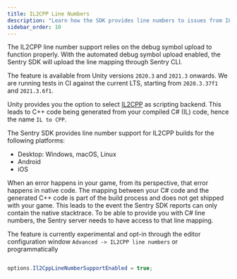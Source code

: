 ```yaml
---
title: IL2CPP Line Numbers
description: "Learn how the SDK provides line numbers to issues from IL2CPP builds."
sidebar_order: 10
---
```


<Note>

The IL2CPP line number support relies on the debug symbol upload to function properly. With the automated debug symbol upload enabled, the Sentry SDK will upload the line mapping through Sentry CLI.

The feature is available from Unity versions `2020.3` and `2021.3` onwards. We are running tests in CI against the current LTS, starting from `2020.3.37f1` and `2021.3.6f1`.

</Note>

Unity provides you the option to select [IL2CPP](https://docs.unity3d.com/Manual/IL2CPP.html) as scripting backend. This leads to C++ code being generated from your compiled C# (IL) code, hence the name `IL to CPP`.

The Sentry SDK provides line number support for IL2CPP builds for the following platforms:

- Desktop: Windows, macOS, Linux
- Android
- iOS

When an error happens in your game, from its perspective, that error happens in native code.
The mapping between your C# code and the generated C++ code is part of the build process and does not get shipped with your game. This leads to the event the Sentry SDK reports can only contain the native stacktrace. To be able to provide you with C# line numbers, the Sentry server needs to have access to that line mapping.

The feature is currently experimental and opt-in through the editor configuration window `Advanced -> IL2CPP line numbers` or programmatically

```csharp

options.Il2CppLineNumberSupportEnabled = true;

```

